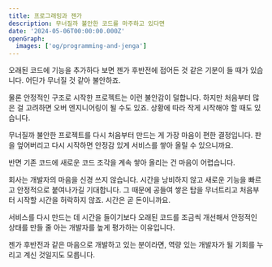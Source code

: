 ```yaml
---
title: 프로그래밍과 젠가
description: 무너질까 불안한 코드를 마주하고 있다면
date: '2024-05-06T00:00:00.000Z'
openGraph:
  images: ['og/programming-and-jenga']
---
```


오래된 코드에 기능을 추가하다 보면 젠가 후반전에 접어든 것 같은 기분이 들 때가 있습니다. 어딘가 무너질 것 같아 불안하죠.

물론 안정적인 구조로 시작한 프로젝트는 이런 불안감이 덜합니다. 하지만 처음부터 많은 걸 고려하면 오버 엔지니어링이 될 수도 있죠. 상황에 따라 작게 시작해야 할 때도 있습니다.

무너질까 불안한 프로젝트를 다시 처음부터 만드는 게 가장 마음이 편한 결정입니다. 판을 엎어버리고 다시 시작하면 안정감 있게 서비스를 쌓아 올릴 수 있으니까요.

반면 기존 코드에 새로운 코드 조각을 계속 쌓아 올리는 건 마음이 어렵습니다.

회사는 개발자의 마음을 신경 쓰지 않습니다. 시간을 낭비하지 않고 새로운 기능을 빠르고 안정적으로 붙여나가길 기대합니다. 그 때문에 공들여 쌓은 탑을 무너트리고 처음부터 시작할 시간을 허락하지 않죠. 시간은 곧 돈이니까요.

서비스를 다시 만드는 데 시간을 들이기보다 오래된 코드를 조금씩 개선해서 안정적인 상태를 만들 줄 아는 개발자를 높게 평가하는 이유입니다.

젠가 후반전과 같은 마음으로 개발하고 있는 분이라면, 역량 있는 개발자가 될 기회를 누리고 계신 것일지도 모릅니다.
